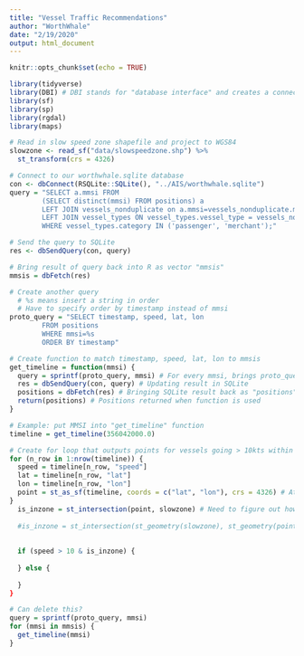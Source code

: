 ```yaml
---
title: "Vessel Traffic Recommendations"
author: "WorthWhale"
date: "2/19/2020"
output: html_document
---
```


```r
knitr::opts_chunk$set(echo = TRUE)
```

```r

library(tidyverse)
library(DBI) # DBI stands for "database interface" and creates a connection between R and other database management systems
library(sf)
library(sp)
library(rgdal)
library(maps)

```

```r

# Read in slow speed zone shapefile and project to WGS84
slowzone <- read_sf("data/slowspeedzone.shp") %>% 
  st_transform(crs = 4326)

```


```r

# Connect to our worthwhale.sqlite database
con <- dbConnect(RSQLite::SQLite(), "../AIS/worthwhale.sqlite")
query = "SELECT a.mmsi FROM 
        (SELECT distinct(mmsi) FROM positions) a
        LEFT JOIN vessels_nonduplicate on a.mmsi=vessels_nonduplicate.mmsi
        LEFT JOIN vessel_types ON vessel_types.vessel_type = vessels_nonduplicate.vessel_type
        WHERE vessel_types.category IN ('passenger', 'merchant');"

# Send the query to SQLite
res <- dbSendQuery(con, query)

# Bring result of query back into R as vector "mmsis"
mmsis = dbFetch(res)

```

```r

# Create another query
  # %s means insert a string in order
  # Have to specify order by timestamp instead of mmsi
proto_query = "SELECT timestamp, speed, lat, lon 
        FROM positions 
        WHERE mmsi=%s 
        ORDER BY timestamp"

# Create function to match timestamp, speed, lat, lon to mmsis
get_timeline = function(mmsi) {
  query = sprintf(proto_query, mmsi) # For every mmsi, brings proto_query into query
  res = dbSendQuery(con, query) # Updating result in SQLite
  positions = dbFetch(res) # Bringing SQLite result back as "positions"
  return(positions) # Positions returned when function is used
}

```

```r

# Example: put MMSI into "get_timeline" function
timeline = get_timeline(356042000.0)

# Create for loop that outputs points for vessels going > 10kts within slow speed zone
for (n_row in 1:nrow(timeline)) {
  speed = timeline[n_row, "speed"]
  lat = timeline[n_row, "lat"]
  lon = timeline[n_row, "lon"]
  point = st_as_sf(timeline, coords = c("lat", "lon"), crs = 4326) # Attach geometries to lat/lon 
}
  is_inzone = st_intersection(point, slowzone) # Need to figure out how to bring our slow speed zone in 
  
  #is_inzone = st_intersection(st_geometry(slowzone), st_geometry(point)) # Need to figure out how to bring our slow speed zone in
  
  
  if (speed > 10 & is_inzone) {
    
  } else {
    
  }
}

```

```r

# Can delete this?
query = sprintf(proto_query, mmsi)
for (mmsi in mmsis) {
  get_timeline(mmsi) 
}

```



